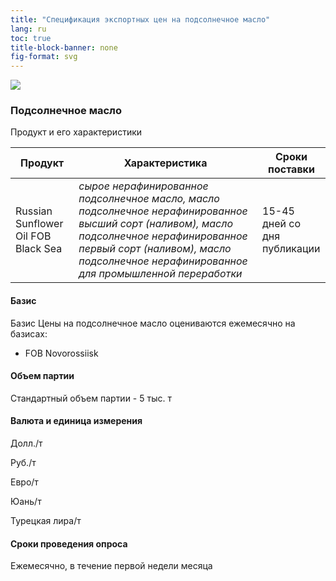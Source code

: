 ```yaml
---
title: "Спецификация экспортных цен на подсолнечное масло"
lang: ru
toc: true
title-block-banner: none
fig-format: svg
---
```


![](../images/icon-oilseed.svg)

### Подсолнечное масло

Продукт и его характеристики

| Продукт | Характеристика | Сроки поставки |
|---------------|-------------------------------------------|---------------|
| Russian Sunflower Oil FOB Black Sea | *сырое нерафинированное подсолнечное масло, масло подсолнечное нерафинированное высший сорт (наливом), масло подсолнечное нерафинированное первый сорт (наливом), масло подсолнечное нерафинированное для промышленной переработки* | 15-45 дней со дня публикации |

#### Базис

Базис Цены на подсолнечное масло оцениваются ежемесячно на базисах:

-   FOB Novorossiisk

#### Объем партии

Стандартный объем партии - 5 тыс. т

#### Валюта и единица измерения

Долл./т

Руб./т

Евро/т

Юань/т

Турецкая лира/т

#### Сроки проведения опроса

Ежемесячно, в течение первой недели месяца

